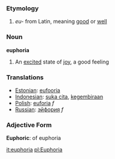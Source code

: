 === Etymology ===
#''eu-'' from Latin, meaning [[good]] or [[well]]

=== Noun ===

'''euphoria'''

# An [[excited]] state of [[joy]], a good feeling

=== Translations ===
*[[Estonian]]: [[eufooria]]
*[[Indonesian]]: [[suka cita]], [[gembira|kegembiraan]]
*[[Polish]]: [[euforia]] ''f''
*[[Russian]]: [[эйфория]] ''f''

=== Adjective Form ===
'''Euphoric''': of euphoria

[[it:euphoria]]
[[pl:Euphoria]]